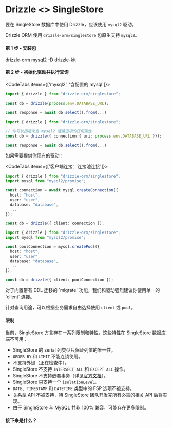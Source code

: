 
# Drizzle \<\> SingleStore

要在 SingleStore 数据库中使用 Drizzle，应该使用 `mysql2` 驱动。

Drizzle ORM 使用 `drizzle-orm/singlestore` 包原生支持 `mysql2`。

#### 第 1 步 - 安装包
<Npm>
drizzle-orm mysql2
-D drizzle-kit
</Npm>

#### 第 2 步 - 初始化驱动并执行查询
<CodeTabs items={['mysql2', '含配置的 mysql']}>
```typescript copy
import { drizzle } from "drizzle-orm/singlestore";

const db = drizzle(process.env.DATABASE_URL);

const response = await db.select().from(...)
```
```typescript copy
import { drizzle } from "drizzle-orm/singlestore";

// 你可以指定来自 mysql2 连接选项的任何属性
const db = drizzle({ connection:{ uri: process.env.DATABASE_URL }});

const response = await db.select().from(...)
```
</CodeTabs>

如果需要提供你现有的驱动：

<CodeTabs items={['客户端连接', '连接池连接']}>
  ```typescript copy
  import { drizzle } from "drizzle-orm/singlestore";
  import mysql from "mysql2/promise";

  const connection = await mysql.createConnection({
    host: "host",
    user: "user",
    database: "database",
    ...
  });

  const db = drizzle({ client: connection });
  ```
  ```typescript copy
  import { drizzle } from "drizzle-orm/singlestore";
  import mysql from "mysql2/promise";

  const poolConnection = mysql.createPool({
    host: "host",
    user: "user",
    database: "database",
    ...
  });

  const db = drizzle({ client: poolConnection });
  ```
</CodeTabs>

<Callout type="warning" emoji="⚙️">
  对于内置带有 DDL 迁移的 `migrate` 功能，我们和驱动强烈建议你使用单一的 `client` 连接。

  针对查询用途，可以根据业务需求自由选择使用 `client` 或 `pool`。
</Callout>

#### 限制

当前，SingleStore 方言存在一系列限制和特性，这些特性在 SingleStore 数据库端不可用：

- SingleStore 的 serial 列类型只保证列值的唯一性。
- `ORDER BY` 和 `LIMIT` 不能连锁使用。
- 不支持外键（正在检查中）。
- SingleStore 不支持 `INTERSECT ALL` 和 `EXCEPT ALL` 操作。
- SingleStore 不支持嵌套事务（详见[官方文档](https://docs.singlestore.com/cloud/reference/sql-reference/procedural-sql-reference/transactions-in-stored-procedures/)）。
- SingleStore [只支持](https://docs.singlestore.com/cloud/getting-started-with-singlestore-helios/about-singlestore-helios/singlestore-helios-faqs/durability/)一个 `isolationLevel`。
- `DATE`、`TIMESTAMP` 和 `DATETIME` 类型中的 FSP 选项不被支持。
- 关系型 API 不被支持，待 SingleStore 团队开发完所有必需的相关 API 后将实现。
- 由于 SingleStore 与 MySQL 并非 100% 兼容，可能存在更多限制。

#### 接下来是什么？

<WhatsNextPostgres/>